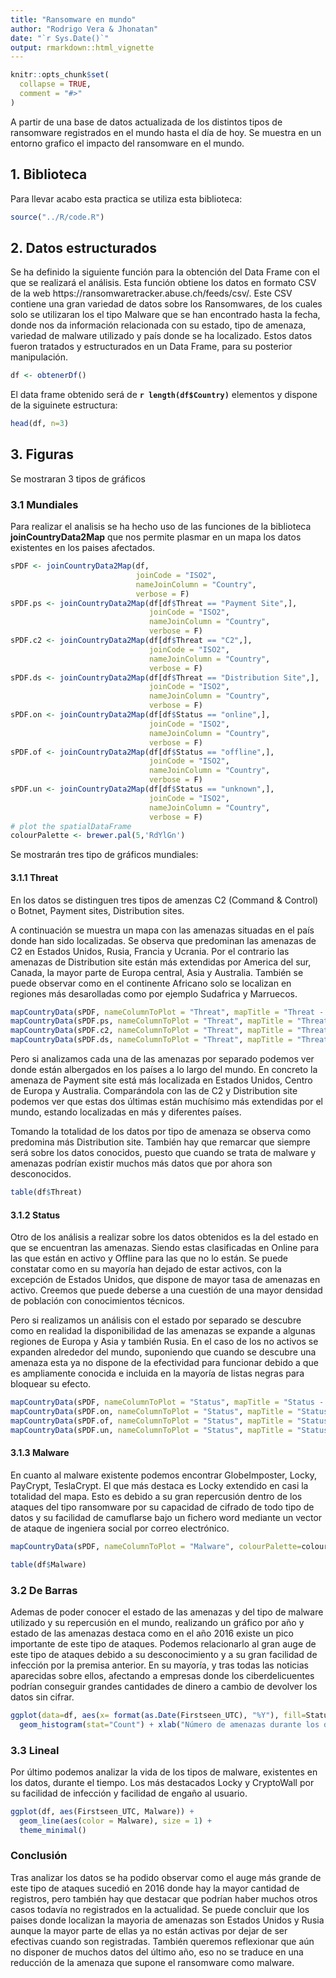 ```yaml
---
title: "Ransomware en mundo"
author: "Rodrigo Vera & Jhonatan"
date: "`r Sys.Date()`"
output: rmarkdown::html_vignette
---
```


```r

knitr::opts_chunk$set(
  collapse = TRUE,
  comment = "#>"
)
```

A partir de una base de datos actualizada de los distintos tipos de ransomware registrados en el mundo hasta el día de hoy. Se muestra en un entorno grafico el impacto del ransomware en el mundo.

## 1. Biblioteca

Para llevar acabo esta practica se utiliza esta biblioteca:

```r
source("../R/code.R")
```

## 2. Datos estructurados

Se ha definido la siguiente función para la obtención del Data Frame con el que se realizará el análisis. Esta función obtiene los datos en formato CSV de la web https://ransomwaretracker.abuse.ch/feeds/csv/. Este CSV contiene una gran variedad de datos sobre los Ransomwares, de los cuales solo se utilizaran los el tipo Malware que se han encontrado hasta la fecha, donde nos da información relacionada con su estado, tipo de amenaza, variedad de malware utilizado y país donde se ha localizado. Estos datos fueron tratados y estructurados en un Data Frame, para su posterior manipulación.

```r
df <- obtenerDf()
```

El data frame obtenido será de **`r length(df$Country)`** elementos y dispone de la siguinete estructura:

```r
head(df, n=3)
```

## 3. Figuras

Se mostraran 3 tipos de gráficos

### 3.1	Mundiales
Para realizar el analisis se ha hecho uso de las funciones de la biblioteca **joinCountryData2Map** que nos permite plasmar en un mapa los datos existentes en los paises afectados.

```r
sPDF <- joinCountryData2Map(df,
                            joinCode = "ISO2",
                            nameJoinColumn = "Country",
                            verbose = F)
sPDF.ps <- joinCountryData2Map(df[df$Threat == "Payment Site",],
                               joinCode = "ISO2",
                               nameJoinColumn = "Country",
                               verbose = F)
sPDF.c2 <- joinCountryData2Map(df[df$Threat == "C2",],
                               joinCode = "ISO2",
                               nameJoinColumn = "Country",
                               verbose = F)
sPDF.ds <- joinCountryData2Map(df[df$Threat == "Distribution Site",],
                               joinCode = "ISO2",
                               nameJoinColumn = "Country",
                               verbose = F)
sPDF.on <- joinCountryData2Map(df[df$Status == "online",],
                               joinCode = "ISO2",
                               nameJoinColumn = "Country",
                               verbose = F)
sPDF.of <- joinCountryData2Map(df[df$Status == "offline",],
                               joinCode = "ISO2",
                               nameJoinColumn = "Country",
                               verbose = F)
sPDF.un <- joinCountryData2Map(df[df$Status == "unknown",],
                               joinCode = "ISO2",
                               nameJoinColumn = "Country",
                               verbose = F)
# plot the spatialDataFrame
colourPalette <- brewer.pal(5,'RdYlGn')
```

Se mostrarán tres tipo de gráficos mundiales:

#### 3.1.1	Threat
En los datos se distinguen tres tipos de amenzas C2 (Command & Control) o Botnet, Payment sites, Distribution sites.

A continuación se muestra un mapa con las amenazas situadas en el país donde han sido localizadas. Se observa que predominan las amenazas de C2 en Estados Unidos, Rusia, Francia y Ucrania. Por el contrario las amenazas de Distribution site están más extendidas por America del sur, Canada, la mayor parte de Europa central, Asia y Australia. También se puede observar como en el continente Africano solo se localizan en regiones más desarolladas como por ejemplo Sudafrica y Marruecos.  

```r
mapCountryData(sPDF, nameColumnToPlot = "Threat", mapTitle = "Threat - General", colourPalette=colourPalette)
mapCountryData(sPDF.ps, nameColumnToPlot = "Threat", mapTitle = "Threat - Payment Site", colourPalette=colourPalette)
mapCountryData(sPDF.c2, nameColumnToPlot = "Threat", mapTitle = "Threat - C2", colourPalette=colourPalette)
mapCountryData(sPDF.ds, nameColumnToPlot = "Threat", mapTitle = "Threat - Distribution Site", colourPalette=colourPalette)
```

Pero si analizamos cada una de las amenazas por separado podemos ver donde están albergados en los países a lo largo del mundo. En concreto la amenaza de Payment site está más localizada en Estados Unidos, Centro de Europa y Australia. Comparándola con las de C2 y Distribution site podemos ver que estas dos últimas están muchísimo más extendidas por el mundo, estando localizadas en más y diferentes países.

Tomando la totalidad de los datos por tipo de amenaza se observa como predomina más Distribution site. También hay que remarcar que siempre será sobre los datos conocidos, puesto que cuando se trata de malware y amenazas podrían existir muchos más datos que por ahora son desconocidos.

```r
table(df$Threat)
```

#### 3.1.2	Status

Otro de los análisis a realizar sobre los datos obtenidos es la del estado en que se encuentran las amenazas. Siendo estas clasificadas en Online para las que están en activo y Offline para las que no lo están. Se puede constatar como en su mayoría han dejado de estar activos, con la excepción de Estados Unidos, que dispone de mayor tasa de amenazas en activo. Creemos que puede deberse a una cuestión de una mayor densidad de población con conocimientos técnicos.

Pero si realizamos un análisis con el estado por separado se descubre como en realidad la disponibilidad de las amenazas se expande a algunas regiones de Europa y Asia y también Rusia. En el caso de los no activos se expanden alrededor del mundo, suponiendo que cuando se descubre una amenaza esta ya no dispone de la efectividad para funcionar debido a que es ampliamente conocida e incluida en la mayoría de listas negras para bloquear su efecto.

```r
mapCountryData(sPDF, nameColumnToPlot = "Status", mapTitle = "Status - General", colourPalette=colourPalette)
mapCountryData(sPDF.on, nameColumnToPlot = "Status", mapTitle = "Status - online", colourPalette=colourPalette)
mapCountryData(sPDF.of, nameColumnToPlot = "Status", mapTitle = "Status - offline", colourPalette=colourPalette)
mapCountryData(sPDF.un, nameColumnToPlot = "Status", mapTitle = "Status - unknown", colourPalette=colourPalette)
```

#### 3.1.3	Malware

En cuanto al malware existente podemos encontrar GlobeImposter, Locky, PayCrypt, TeslaCrypt. El que más destaca es Locky extendido en casi la totalidad del mapa. Esto es debido a su gran repercusión dentro de los ataques del tipo ransomware por su capacidad de cifrado de todo tipo de datos y su facilidad de camuflarse bajo un fichero word mediante un vector de ataque de ingeniera social por correo electrónico.

```r
mapCountryData(sPDF, nameColumnToPlot = "Malware", colourPalette=colourPalette)
```

```r
table(df$Malware)
```
### 3.2	De Barras

Ademas de poder conocer el estado de las amenazas y del tipo de malware utilizado y su repercusión en el mundo, realizando un gráfico por año y estado de las amenazas destaca como en el año 2016 existe un pico importante de este tipo de ataques. Podemos relacionarlo al gran auge de este tipo de ataques debido a su desconocimiento y a su gran facilidad de infección por la premisa anterior. En su mayoría, y tras todas las noticias aparecidas sobre ellos, afectando a empresas donde los ciberdelicuentes podrían conseguir grandes cantidades de dinero a cambio de devolver los datos sin cifrar. 

```r
ggplot(data=df, aes(x= format(as.Date(Firstseen_UTC), "%Y"), fill=Status)) + 
  geom_histogram(stat="Count") + xlab("Número de amenazas durante los diferentes años")
```

### 3.3 Lineal

Por último podemos analizar la vida de los tipos de malware, existentes en los datos, durante el tiempo. Los más destacados Locky y CryptoWall por su facilidad de infección y facilidad de engaño al usuario. 

```r
ggplot(df, aes(Firstseen_UTC, Malware)) + 
  geom_line(aes(color = Malware), size = 1) +
  theme_minimal()
```

### Conclusión

Tras analizar los datos se ha podido observar como el auge más grande de este tipo de ataques sucedió en 2016 donde hay la mayor cantidad de registros, pero también hay que destacar que podrían haber muchos otros casos todavía no registrados en la actualidad. Se puede concluir que los paises donde localizan la mayoria de amenazas son Estados Unidos y Rusia aunque la mayor parte de ellas ya no están activas por dejar de ser efectivas cuando son registradas. También queremos reflexionar que aún no disponer de muchos datos del último año, eso no se traduce en una reducción de la amenaza que supone el ransomware como malware.